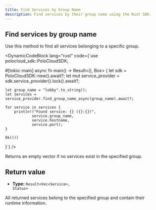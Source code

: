 ```yaml
---
title: Find Services by Group Name
description: Find services by their group name using the Rust SDK.
---
```



## Find services by group name

Use this method to find all services belonging to a specific group.

<DynamicCodeBlock
  lang="rust"
  code={`use polocloud_sdk::PoloCloudSDK;

#[tokio::main]
async fn main() -> Result<(), Box<dyn std::error::Error>> {
    let sdk = PoloCloudSDK::new().await?;
    let mut service_provider = sdk.service_provider().lock().await?;
    
    let group_name = "lobby".to_string();
    let services = service_provider.find_group_name_async(group_name).await?;
    
    for service in services {
        println!("Found service: {} ({}:{})", 
                service.group_name, 
                service.hostname, 
                service.port);
    }
    
    Ok(())
}`}
/>

<Callout type="info">
  Returns an empty vector if no services exist in the specified group.
</Callout>

## Return value

- **Type:** <code>Result&lt;Vec&lt;Service&gt;, Status&gt;</code>

All returned services belong to the specified group and contain their runtime information.
